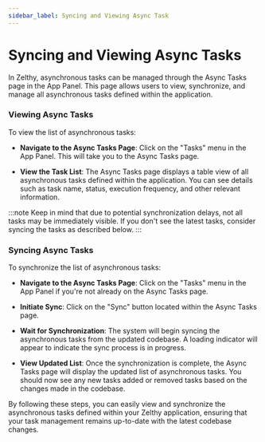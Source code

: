 ```yaml
---
sidebar_label: Syncing and Viewing Async Task
---
```


# Syncing and Viewing Async Tasks

In Zelthy, asynchronous tasks can be managed through the Async Tasks page in the App Panel. This page allows users to view, synchronize, and manage all asynchronous tasks defined within the application.

### Viewing Async Tasks

To view the list of asynchronous tasks:

- **Navigate to the Async Tasks Page**: Click on the "Tasks" menu in the App Panel. This will take you to the Async Tasks page.
  
- **View the Task List**: The Async Tasks page displays a table view of all asynchronous tasks defined within the application. You can see details such as task name, status, execution frequency, and other relevant information.

:::note
Keep in mind that due to potential synchronization delays, not all tasks may be immediately visible. If you don't see the latest tasks, consider syncing the tasks as described below.
:::

### Syncing Async Tasks

To synchronize the list of asynchronous tasks:

- **Navigate to the Async Tasks Page**: Click on the "Tasks" menu in the App Panel if you're not already on the Async Tasks page.
  
- **Initiate Sync**: Click on the "Sync" button located within the Async Tasks page.

- **Wait for Synchronization**: The system will begin syncing the asynchronous tasks from the updated codebase. A loading indicator will appear to indicate the sync process is in progress.

- **View Updated List**: Once the synchronization is complete, the Async Tasks page will display the updated list of asynchronous tasks. You should now see any new tasks added or removed tasks based on the changes made in the codebase.

By following these steps, you can easily view and synchronize the asynchronous tasks defined within your Zelthy application, ensuring that your task management remains up-to-date with the latest codebase changes.
